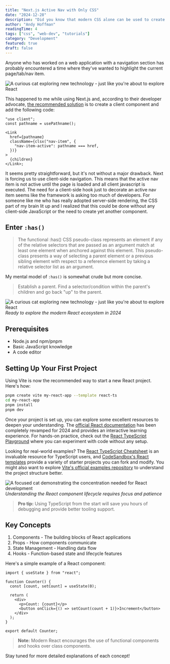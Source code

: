 ```yaml
---
title: "Next.js Active Nav with Only CSS"
date: "2024-12-28"
description: "Did you know that modern CSS alone can be used to create an active nav item in Next.js?"
author: "Andy Hoffman"
readingTime: 4
tags: ["css", "web-dev", "tutorials"]
category: "Development"
featured: true
draft: false
---
```


Anyone who has worked on a web application with a navigation section has probably encountered a time where they've wanted to highlight the current page/tab/nav item.

![A curious cat exploring new technology - just like you're about to explore React](https://placecats.com/neo/800/450?fit=cover&position=top)

This happened to me while using Next.js and, according to their developer advocate, [the recommended solution](https://x.com/asidorenko_/status/1812855952380457259) is to create a client component and add the following code:

```tsx
"use client";
const pathname = usePathname();

<Link
  href={pathname}
  className={clsx("nav-item", {
    "nav-item-active": pathname === href,
  })}
>
  {children}
</Link>;
```

It seems pretty straightforward, but it's not without a major drawback. Next is forcing us to use client-side navigation. This means that the active nav item is not active until the page is loaded and all client javascript is executed. The need for a client-side hook just to decorate an active nav item seems like the framework is asking too much of developers. For someone like me who has really adopted server-side rendering, the CSS part of my brain lit up and I realized that this could be done without any client-side JavaScript or the need to create yet another component.

## Enter `:has()`

> The functional :has() CSS pseudo-class represents an element if any of the relative selectors that are passed as an argument match at least one element when anchored against this element. This pseudo-class presents a way of selecting a parent element or a previous sibling element with respect to a reference element by taking a relative selector list as an argument.

My mental model of `:has()` is somewhat crude but more concise.

> Establish a parent. Find a selector/condition within the parent's children and go back "up" to the parent.

![A curious cat exploring new technology - just like you're about to explore React](https://placecats.com/neo/800/450?fit=cover&position=top)
_Ready to explore the modern React ecosystem in 2024_

## Prerequisites

- Node.js and npm/pnpm
- Basic JavaScript knowledge
- A code editor

## Setting Up Your First Project

Using Vite is now the recommended way to start a new React project. Here's how:

```bash
pnpm create vite my-react-app --template react-ts
cd my-react-app
pnpm install
pnpm dev
```

Once your project is set up, you can explore some excellent resources to deepen your understanding. The [official React documentation](https://react.dev) has been completely revamped for 2024 and provides an interactive learning experience. For hands-on practice, check out the [React TypeScript Playground](https://www.typescriptlang.org/play?jsx=2&esModuleInterop=true&e=196#example/typescript-with-react) where you can experiment with code without any setup.

Looking for real-world examples? The [React TypeScript Cheatsheet](https://react-typescript-cheatsheet.netlify.app/) is an invaluable resource for TypeScript users, and [CodeSandbox's React templates](https://codesandbox.io/s/new) provide a variety of starter projects you can fork and modify. You might also want to explore [Vite's official examples repository](https://github.com/vitejs/vite/tree/main/packages/create-vite/template-react-ts) to understand the project structure better.

![A focused cat demonstrating the concentration needed for React development](https://placecats.com/bella/800/500?fit=cover&position=center)
_Understanding the React component lifecycle requires focus and patience_

> **Pro tip:** Using TypeScript from the start will save you hours of debugging and provide better tooling support.

## Key Concepts

1. Components - The building blocks of React applications
2. Props - How components communicate
3. State Management - Handling data flow
4. Hooks - Function-based state and lifecycle features

Here's a simple example of a React component:

```tsx
import { useState } from "react";

function Counter() {
  const [count, setCount] = useState(0);

  return (
    <div>
      <p>Count: {count}</p>
      <button onClick={() => setCount(count + 1)}>Increment</button>
    </div>
  );
}

export default Counter;
```

> **Note:** Modern React encourages the use of functional components and hooks over class components.

Stay tuned for more detailed explanations of each concept!
